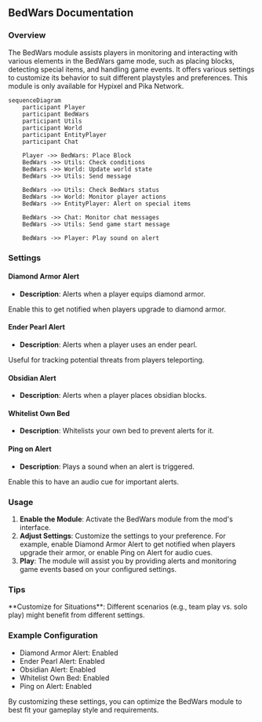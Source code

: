 
## BedWars Documentation

### Overview
The BedWars module assists players in monitoring and interacting with various elements in the BedWars game mode, such as placing blocks, detecting special items, and handling game events. It offers various settings to customize its behavior to suit different playstyles and preferences.
<Callout type="error" emoji="🚫">
This module is only available for Hypixel and Pika Network.
</Callout>
```mermaid
sequenceDiagram
    participant Player
    participant BedWars
    participant Utils
    participant World
    participant EntityPlayer
    participant Chat

    Player ->> BedWars: Place Block
    BedWars ->> Utils: Check conditions
    BedWars ->> World: Update world state
    BedWars ->> Utils: Send message

    BedWars ->> Utils: Check BedWars status
    BedWars ->> World: Monitor player actions
    BedWars ->> EntityPlayer: Alert on special items

    BedWars ->> Chat: Monitor chat messages
    BedWars ->> Utils: Send game start message

    BedWars ->> Player: Play sound on alert
```

### Settings

#### Diamond Armor Alert
- **Description**: Alerts when a player equips diamond armor.


Enable this to get notified when players upgrade to diamond armor.

#### Ender Pearl Alert
- **Description**: Alerts when a player uses an ender pearl.


Useful for tracking potential threats from players teleporting.

#### Obsidian Alert
- **Description**: Alerts when a player places obsidian blocks.


#### Whitelist Own Bed
- **Description**: Whitelists your own bed to prevent alerts for it.


#### Ping on Alert
- **Description**: Plays a sound when an alert is triggered.


Enable this to have an audio cue for important alerts.

### Usage

1. **Enable the Module**: Activate the BedWars module from the mod's interface.
2. **Adjust Settings**: Customize the settings to your preference. For example, enable Diamond Armor Alert to get notified when players upgrade their armor, or enable Ping on Alert for audio cues.
3. **Play**: The module will assist you by providing alerts and monitoring game events based on your configured settings.

### Tips
<Callout type="default" emoji="️🚀">
**Customize for Situations**: Different scenarios (e.g., team play vs. solo play) might benefit from different settings.
</Callout>

### Example Configuration

- Diamond Armor Alert: Enabled
- Ender Pearl Alert: Enabled
- Obsidian Alert: Enabled
- Whitelist Own Bed: Enabled
- Ping on Alert: Enabled

By customizing these settings, you can optimize the BedWars module to best fit your gameplay style and requirements.